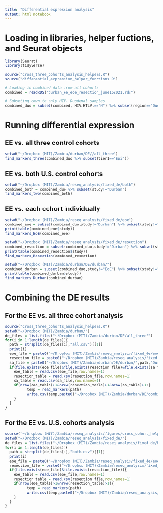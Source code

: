 ```yaml
---
title: "Differential expression analysis"
output: html_notebook
---
```


# Loading in libraries, helper fuctions, and Seurat objects

```r
library(Seurat)
library(tidyverse)

source("cross_three_cohorts_analysis_helpers.R")
source("differential_expression_helper_functions.R")
```

```r
# Loading in combined data from all cohorts
combined = readRDS("durban_ee_eoe_resection_june152021.rds")

# Subseting down to only HIV- Duodenal samples
combined_duo = subset(combined, HIV.HTLV.=="N") %>% subset(region=="Duodenum") %>% subset(tier1!="Stromal")
```

# Running differential expression

## EE vs. all three control cohorts

```r
setwd("~/Dropbox (MIT)/Zambia/durban/DE//all_three")
find_markers_three(combined_duo %>% subset(tier1=="Epi"))
```

## EE vs. both U.S. control cohorts

```r
setwd("~/Dropbox (MIT)/Zambia/reseq_analysis/fixed_de/both")
combined_both = combined_duo %>% subset(study!="Durban")
find_markers_two(combined_both)
```

## EE vs. each cohort individually

```r
setwd("~/Dropbox (MIT)/Zambia/reseq_analysis/fixed_de/eoe")
combined_eoe = subset(combined_duo,study!="Durban") %>% subset(study!="Resection")
print(table(combined_eoe$study))
find_markers_EoE(combined_eoe)

setwd("~/Dropbox (MIT)/Zambia/reseq_analysis/fixed_de/resection")
combined_resection = subset(combined_duo,study!="Durban") %>% subset(study!="EoE")
print(table(combined_resection$study))
find_markers_Resection(combined_resection)

setwd("~/Dropbox (MIT)/Zambia/durban/DE/durban/")
combined_durban = subset(combined_duo,study!="EoE") %>% subset(study!="Resection")
print(table(combined_durban$study))
find_markers_Durban(combined_durban)

```

# Combining the DE results

## For the EE vs. all three cohort analysis

```r
source("cross_three_cohorts_analysis_helpers.R")
setwd("~/Dropbox (MIT)/Zambia/durban/")
de_files = list.files("~/Dropbox (MIT)/Zambia/durban/DE/all_three/")
for(i in 1:length(de_files)){
  path = strsplit(de_files[i],"all.csv")[[1]]
  print(i)
  eoe_file = paste0("~/Dropbox (MIT)/Zambia/reseq_analysis/fixed_de/eoe/",path,"EoE.csv")
  resection_file = paste0("~/Dropbox (MIT)/Zambia/reseq_analysis/fixed_de/resection/",path,"Resection.csv")
  sa_file = paste0("~/Dropbox (MIT)/Zambia/durban/DE/durban/",path,"Durban.csv")
  if(file.exists(eoe_file)&file.exists(resection_file)&file.exists(sa_file)){
    eoe_table = read.csv(eoe_file,row.names=1)
    resection_table = read.csv(resection_file,row.names=1)
    sa_table = read.csv(sa_file,row.names=1)
    if(nrow(eoe_table)>1&nrow(resection_table)>1&nrow(sa_table)>1){
          temp = read_markers(path)
          write.csv(temp,paste0("~/Dropbox (MIT)/Zambia/durban/DE/combined_DE_passed_filter/",path,"combined.csv"))
    }
  }
}

```

## For the EE vs. U.S. cohorts analysis

```r
source("~/Dropbox (MIT)/Zambia/reseq_analysis/figures/cross_cohort_helper_scripts.R")
setwd("~/Dropbox (MIT)/Zambia/reseq_analysis/fixed_de/")
de_files = list.files("~/Dropbox (MIT)/Zambia/reseq_analysis/fixed_de/both/")
for(i in 1:length(de_files)){
  path = strsplit(de_files[i],"both.csv")[[1]]
  print(i)
  eoe_file = paste0("~/Dropbox (MIT)/Zambia/reseq_analysis/fixed_de/eoe/",path,"EoE.csv")
  resection_file = paste0("~/Dropbox (MIT)/Zambia/reseq_analysis/fixed_de/resection/",path,"Resection.csv")
  if(file.exists(eoe_file)&file.exists(resection_file)){
    eoe_table = read.csv(eoe_file,row.names=1)
    resection_table = read.csv(resection_file,row.names=1)
    if(nrow(eoe_table)>1&nrow(resection_table)>1){
          temp = read_markers(path)
          write.csv(temp,paste0("~/Dropbox (MIT)/Zambia/reseq_analysis/fixed_de/passed_filter/",path,"both_passed_filter.csv"))
    }
  }
}
```




